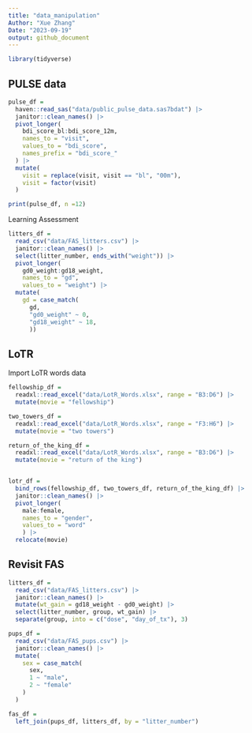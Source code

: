 ```yaml
---
title: "data_manipulation"
Author: "Xue Zhang"
Date: "2023-09-19"
output: github_document
---
```




```r
library(tidyverse)
```


## PULSE data

 

```r
pulse_df =
  haven::read_sas("data/public_pulse_data.sas7bdat") |>
  janitor::clean_names() |>
  pivot_longer(
    bdi_score_bl:bdi_score_12m,
    names_to = "visit",
    values_to = "bdi_score",
    names_prefix = "bdi_score_"
  ) |>
  mutate(
    visit = replace(visit, visit == "bl", "00m"),
    visit = factor(visit)
  )

print(pulse_df, n =12)
```

Learning Assessment

```r
litters_df =
  read_csv("data/FAS_litters.csv") |>
  janitor::clean_names() |>
  select(litter_number, ends_with("weight")) |>
  pivot_longer(
    gd0_weight:gd18_weight,
    names_to = "gd",
    values_to = "weight") |>
  mutate(
    gd = case_match(
      gd,
      "gd0_weight" ~ 0,
      "gd18_weight" ~ 18,
      ))
```

## LoTR

Import LoTR words data

```r
fellowship_df =
  readxl::read_excel("data/LotR_Words.xlsx", range = "B3:D6") |>
  mutate(movie = "fellowship")

two_towers_df =
  readxl::read_excel("data/LotR_Words.xlsx", range = "F3:H6") |>
  mutate(movie = "two towers")

return_of_the_king_df =
  readxl::read_excel("data/LotR_Words.xlsx", range = "B3:D6") |>
  mutate(movie = "return of the king")


lotr_df = 
  bind_rows(fellowship_df, two_towers_df, return_of_the_king_df) |>
  janitor::clean_names() |>
  pivot_longer(
    male:female,
    names_to = "gender",
    values_to = "word"
    ) |>
  relocate(movie)
```

## Revisit FAS

```r
litters_df =
  read_csv("data/FAS_litters.csv") |>
  janitor::clean_names() |>
  mutate(wt_gain = gd18_weight - gd0_weight) |>
  select(litter_number, group, wt_gain) |>
  separate(group, into = c("dose", "day_of_tx"), 3)

pups_df =
  read_csv("data/FAS_pups.csv") |>
  janitor::clean_names() |>
  mutate(
    sex = case_match(
      sex,
      1 ~ "male",
      2 ~ "female"
    )
  )

fas_df =
  left_join(pups_df, litters_df, by = "litter_number")
```



